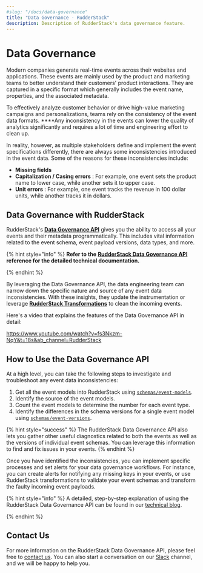 ```yaml
---
#slug: "/docs/data-governance"
title: "Data Governance - RudderStack"
description: Description of RudderStack's data governance feature.
---
```


# Data Governance

Modern companies generate real-time events across their websites and applications. These events are mainly used by the product and marketing teams to better understand their customers' product interactions. They are captured in a specific format which generally includes the event name, properties, and the associated metadata.

To effectively analyze customer behavior or drive high-value marketing campaigns and personalizations, teams rely on the consistency of the event data formats. \*\*\*\*Any inconsistency in the events can lower the quality of analytics significantly and requires a lot of time and engineering effort to clean up.

In reality, however, as multiple stakeholders define and implement the event specifications differently, there are always some inconsistencies introduced in the event data. Some of the reasons for these inconsistencies include:

- **Missing fields**
- **Capitalization / Casing errors** : For example, one event sets the product name to lower case, while another sets it to upper case.
- **Unit errors** : For example, one event tracks the revenue in 100 dollar units, while another tracks it in dollars.

## **Data Governance with RudderStack**

RudderStack's [**Data Governance API**](https://docs.rudderstack.com/rudderstack-api-spec/rudderstack-data-governance-api) gives you the ability to access all your events and their metadata programmatically. This includes vital information related to the event schema, event payload versions, data types, and more.

{% hint style="info" %}
**Refer to the** [**RudderStack Data Governance API**](rudderstack-data-governance-api.md) **reference for the detailed technical documentation.**

{% endhint %}

By leveraging the Data Governance API, the data engineering team can narrow down the specific nature and source of any event data inconsistencies. With these insights, they update the instrumentation or leverage [**RudderStack Transformations**](https://docs.rudderstack.com/adding-a-new-user-transformation-in-rudderstack) to clean the incoming events.

Here's a video that explains the features of the Data Governance API in detail:

https://www.youtube.com/watch?v=fs3Nkzm-NqY&t=18s&ab_channel=RudderStack

## How to Use the Data Governance API

At a high level, you can take the following steps to investigate and troubleshoot any event data inconsistencies:

1. Get all the event models into RudderStack using [`schemas/event-models`](https://docs.rudderstack.com/rudderstack-api-spec/rudderstack-data-governance-api#schemas-event-models).
2. Identify the source of the event models.
3. Count the event models to determine the number for each event type.
4. Identify the differences in the schema versions for a single event model using [`schemas/event-versions`](https://docs.rudderstack.com/rudderstack-api-spec/rudderstack-data-governance-api#schemas-event-versions).

{% hint style="success" %}
The RudderStack Data Governance API also lets you gather other useful
diagnostics related to both the events as well as the versions of individual
event schemas. You can leverage this information to find and fix issues in
your events.
{% endhint %}

Once you have identified the inconsistencies, you can implement specific processes and set alerts for your data governance workflows. For instance, you can create alerts for notifying any missing keys in your events, or use RudderStack transformations to validate your event schemas and transform the faulty incoming event payloads.

{% hint style="info" %}
A detailed, step-by-step explanation of using the RudderStack Data Governance API can be found in our [technical blog](https://rudderstack.com/blog/rudderstacks-data-governance-api).

{% endhint %}

## Contact Us

For more information on the RudderStack Data Governance API, please feel free to [contact us](mailto:%20docs@rudderstack.com). You can also start a conversation on our [Slack](https://resources.rudderstack.com/join-rudderstack-slack) channel, and we will be happy to help you.
